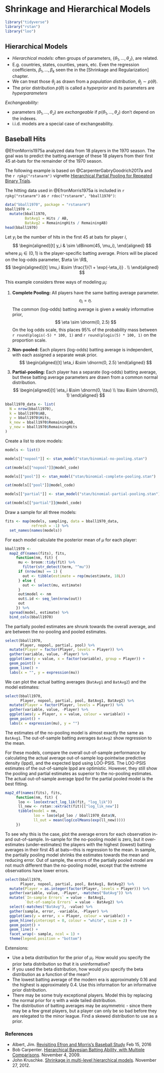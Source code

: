 # Shrinkage and Hierarchical Models

```r
library("tidyverse")
library("rstan")
library("loo")
```

## Hierarchical Models

-   *Hierarchical models:* often groups of parameters, $\{\theta_1, \dots, \theta_J\}$, are related.
-   E.g. countries, states, counties, years, etc. Even the regression coefficients, $\beta_1, \dots, \beta_k$ seen the in the [Shrinkage and Regularization] chapter.
-   We can treat those $\theta_j$ as drawn from a *population distribution*, $\theta_j \sim p(\theta)$.
-   The prior distribution $p(\theta)$ is called a *hyperprior* and its parameters are *hyperparameters*

*Exchangeability:*

-   parameters $(\theta_1, \dots, \theta_J)$ are *exchangeable* if $p(\theta_1, \dots, \theta_J)$ don't depend on the indexes.
-   i.i.d. models are a special case of exchangeability.

## Baseball Hits

@EfronMorris1975a analyzed data from 18 players in the 1970 season.
The goal was to predict the batting average of these 18 players from their first 45 at-bats for the remainder of the 1970 season.

The following example is based on @CarpenterGabryGoodrich2017a and the `r rpkg("rstanarm")` vignette [Hierarchical Partial Pooling for Repeated Binary Trials](https://cran.r-project.org/web/packages/rstanarm/vignettes/pooling.html).

The hitting data used in @EfronMorris1975a is included in `r rpkg("rstanarm")` as `r rdoc("rstanarm", "bball1970")`:
```r
data("bball1970", package = "rstanarm")
bball1970 <-
  mutate(bball1970,
         BatAvg1 = Hits / AB,
         BatAvg2 = RemainingHits / RemainingAB)
head(bball1970)
```

Let $y_i$ be the number of hits in the first 45 at bats for player $i$,
$$
\begin{aligned}[t]
y_i & \sim \dBinom(45, \mu_i),
\end{aligned}
$$
where $\mu_i \in (0, 1)$ is the player-specific batting average.
Priors will be placed on the log-odds parameter, $\eta \in \R$,
$$
\begin{aligned}[t]
\mu_i &\sim \frac{1}{1 + \exp(-\eta_i)} . \\
\end{aligned}
$$

This example considers three ways of modeling $\mu_i$:

1.  **Complete Pooling:** All players have the same batting average parameter.
    $$
    \eta_i = \eta .
    $$
    The common (log-odds) batting average is given a weakly informative prior,
    $$
    \eta \sim \dnorm(0, 2.5)
    $$
    On the log odds scale, this places 95% of the probability mass between `r round(plogis(-5) * 100, 1)` and `r round(plogis(5) * 100, 1)` on the proportion scale.

1.  **Non-pooled:** Each players (log-odds) batting average is independent, with each assigned a separate weak prior.
    $$
    \begin{aligned}[t]
    \eta_i &\sim \dnorm(0, 2.5)
    \end{aligned}
    $$

1.  **Partial-pooling:** Each player has a separate (log-odds) batting average, but these batting average parameters are drawn from a common normal distribution.
    $$
    \begin{aligned}[t]
    \eta_i &\sim \dnorm(0, \tau) \\
    \tau &\sim \dnorm(0, 1)
    \end{aligned}
    $$

```r
bball1970_data <- list(
  N = nrow(bball1970),
  k = bball1970$AB,
  y = bball1970$Hits,
  k_new = bball1970$RemainingAB,
  y_new = bball1970$RemainingHits
)
```
Create a list to store models:
```r
models <- list()
```

```r
models[["nopool"]] <- stan_model("stan/binomial-no-pooling.stan")
```
```r
cat(models[["nopool"]]@model_code)
```

```r
models[["pool"]] <- stan_model("stan/binomial-complete-pooling.stan")
```
```r
cat(models[["pool"]]@model_code)
```

```r
models[["partial"]] <- stan_model("stan/binomial-partial-pooling.stan")
```
```r
cat(models[["partial"]]@model_code)
```

Draw a sample for all three models:
```r
fits <- map(models, sampling, data = bball1970_data,
            refresh = -1) %>%
  set_names(names(models))
```

For each model calculate the posterior mean of $\mu$ for each player:
```r
bball1970 <-
  map2_df(names(fits), fits,
     function(nm, fit) {
      mu <- broom::tidy(fit) %>% 
        filter(str_detect(term, "^mu"))
      if (nrow(mu) == 1) {
        out <- tibble(estimate = rep(mu$estimate, 18L))
      } else {
        out <- select(mu, estimate)
      }
      out$model <- nm
      out$.id <- seq_len(nrow(out))
      out
     }) %>%
  spread(model, estimate) %>%
  bind_cols(bball1970)
```
The partially pooled estimates are shrunk towards the overall average, and are between the no-pooling and pooled estimates.
```r
select(bball1970,
       Player, nopool, partial, pool) %>%
  mutate(Player = factor(Player, levels = Player)) %>%
  gather(variable, value, -Player) %>%
  ggplot(aes(y = value, x = factor(variable), group = Player)) +
  geom_point() +
  geom_line() +
  labs(x = "", y = expression(mu))
```
We can plot the actual batting averages (`BatAvg1` and `BatAvg2`) and the model estimates:
```r
select(bball1970,
       Player, nopool, partial, pool, BatAvg1, BatAvg2) %>%
  mutate(Player = factor(Player, levels = Player)) %>%
  gather(variable, value, -Player) %>%
  ggplot(aes(y = Player, x = value, colour = variable)) +
  geom_point() +
  labs(x = expression(mu), y = "")
```
The estimates of the no-pooling model is almost exactly the same as `BatAvg1`.
The out-of-sample batting averages `BatAvg2` show regression to the mean.

For these models, compare the overall out-of-sample performance by calculating the actual average out-of-sample log-pointwise predictive density (lppd), and the expected lppd using LOO-PSIS.
The LOO-PSIS estimates of the out-of-sample lppd are optimistic.
However, they still show the pooling and partial estimates as superior to the no-pooling estimates.
The actual out-of-sample average lppd for the partial pooled model is the best fitting.
```r
map2_df(names(fits), fits,
     function(nm, fit) {
      loo <- loo(extract_log_lik(fit, "log_lik"))
      ll_new <- rstan::extract(fit)[["log_lik_new"]]
      tibble(model = nm,
             loo = loo$elpd_loo / bball1970_data$N,
             ll_out = mean(log(colMeans(exp(ll_new)))))
     })
```

To see why this is the case, plot the average errors for each observation in- and out-of-sample.
In-sample for the no-pooling model is zero, but it over-estimates (under-estimates) the players with the highest (lowest) batting averages in their first 45 at bats---this is regression to the mean.
In sample, the partially pooling model shrinks the estimates towards the mean and reducing error.
Out of sample, the errors of the partially pooled model are not much different than the no-pooling model, except that the extreme observations have lower errors.
```r
select(bball1970,
       Player, nopool, partial, pool, BatAvg1, BatAvg2) %>%
  mutate(Player = as.integer(factor(Player, levels = Player))) %>%
  gather(variable, value, -Player, -matches("BatAvg")) %>%
  mutate(`In-sample Errors` = value - BatAvg1,
         `Out-of-sample Errors` = value - BatAvg2) %>%
  select(-matches("BatAvg"), -value) %>%
  gather(sample, error, -variable, -Player) %>%
  ggplot(aes(y = error, x = Player, colour = variable)) +
  geom_hline(yintercept = 0, colour = "white", size = 2) +
  geom_point() +
  geom_line() +
  facet_wrap(~ sample, ncol = 1) +
  theme(legend.position = "bottom")
```


Extensions:

-   Use a beta distribution for the prior of $\mu_i$. How would you specify the prior beta distribution so that it is uninformative?
-   If you used the beta distribution, how would you specify the beta distribution as a function of the mean?
-   The lowest batting average of the modern era is approximately 0.16 and the highest is approximately 0.4. Use this information for an informative prior distribution.
-   There may be some truly exceptional players. Model this by replacing the normal prior for $\eta$ with a wide tailed distribution.
-   The distribution of batting averages may be asymmetric - since there may be a few great players, but a player can only be so bad before they are relegated to the minor league. Find a skewed distribution to use as a prior.



### References

-   Albert, Jim. [Revisiting Efron and Morris’s Baseball Study](https://baseballwithr.wordpress.com/2016/02/15/revisiting-efron-and-morriss-baseball-study/) Feb 15, 2016
-   Bob Carpenter. [Hierarchical Bayesian Batting Ability, with Multiple Comparisons](https://lingpipe-blog.com/2009/11/04/hierarchicalbayesian-batting-ability-with-multiple-comparisons/). November 4, 2009.
-   John Kruschke. [Shrinkage in multi-level hierarchical models](http://doingbayesiandataanalysis.blogspot.com/2012/11/shrinkage-in-multi-level-hierarchical.html). November 27, 2012.
